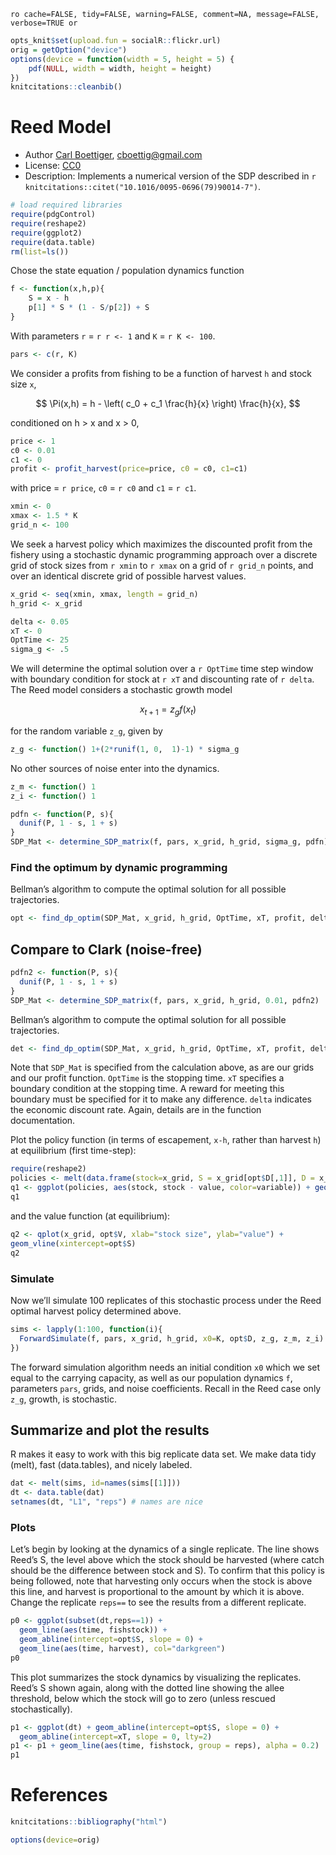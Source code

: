 `ro cache=FALSE, tidy=FALSE, warning=FALSE, comment=NA, message=FALSE, verbose=TRUE or`

``` r
opts_knit$set(upload.fun = socialR::flickr.url)
orig = getOption("device")
options(device = function(width = 5, height = 5) {
    pdf(NULL, width = width, height = height)
})
knitcitations::cleanbib()
````

# Reed Model

 * Author [Carl Boettiger](http://carlboettiger.info), <cboettig@gmail.com>
 * License: [CC0](http://creativecommons.org/publicdomain/zero/1.0/)
 * Description:  Implements a numerical version of the SDP described in `r knitcitations::citet("10.1016/0095-0696(79)90014-7")`.

``` r
# load required libraries
require(pdgControl)
require(reshape2)
require(ggplot2)
require(data.table)
rm(list=ls())
````


Chose the state equation / population dynamics function

``` r
f <- function(x,h,p){
	S = x - h
	p[1] * S * (1 - S/p[2]) + S
}
````

With parameters `r` = `r r <- 1` and `K` = `r K <- 100`.

``` r
pars <- c(r, K)
````

We consider a profits from fishing to be a function of harvest `h` and stock size `x`,  

<div> $$ \Pi(x,h) = h - \left( c_0  + c_1 \frac{h}{x} \right) \frac{h}{x}, $$ </div> 

conditioned on h > x and x > 0,

``` r
price <- 1
c0 <- 0.01
c1 <- 0
profit <- profit_harvest(price=price, c0 = c0, c1=c1) 
````

with price = `r price`, `c0` = `r c0` and `c1` = `r c1`. 


``` r
xmin <- 0
xmax <- 1.5 * K
grid_n <- 100
````

We seek a harvest policy which maximizes the discounted profit from the fishery using a stochastic dynamic programming approach over a discrete grid of stock sizes from `r xmin` to `r xmax` on a grid of `r grid_n` points, and over an identical discrete grid of possible harvest values.  


``` r
x_grid <- seq(xmin, xmax, length = grid_n)  
h_grid <- x_grid  
````


``` r
delta <- 0.05
xT <- 0
OptTime <- 25
sigma_g <- .5
````

We will determine the optimal solution over a `r OptTime` time step window with boundary condition for stock at `r xT` and discounting rate of `r delta`.  The Reed model considers a stochastic growth model 

<div> $$ x_{t+1} = z_g f(x_t) $$ </div> 

for the random variable `z_g`, given by 

``` r
z_g <- function() 1+(2*runif(1, 0,  1)-1) * sigma_g
````

No other sources of noise enter into the dynamics.  

``` r
z_m <- function() 1
z_i <- function() 1
````



``` r
pdfn <- function(P, s){
  dunif(P, 1 - s, 1 + s)
}
SDP_Mat <- determine_SDP_matrix(f, pars, x_grid, h_grid, sigma_g, pdfn)
````


### Find the optimum by dynamic programming

Bellman's algorithm to compute the optimal solution for all possible trajectories.

``` r
opt <- find_dp_optim(SDP_Mat, x_grid, h_grid, OptTime, xT, profit, delta, reward=0)
````


## Compare to Clark (noise-free)

``` r
pdfn2 <- function(P, s){
  dunif(P, 1 - s, 1 + s)
}
SDP_Mat <- determine_SDP_matrix(f, pars, x_grid, h_grid, 0.01, pdfn2)
````

Bellman's algorithm to compute the optimal solution for all possible trajectories.

``` r
det <- find_dp_optim(SDP_Mat, x_grid, h_grid, OptTime, xT, profit, delta, reward=0)
````



Note that `SDP_Mat` is specified from the calculation above, as are our grids and our profit function. `OptTime` is the stopping time.  `xT` specifies a boundary condition at the stopping time. A reward for meeting this boundary must be specified for it to make any difference.  `delta` indicates the economic discount rate. Again, details are in the function documentation.   


Plot the policy function (in terms of escapement, `x-h`, rather than harvest `h`) at equilibrium (first time-step):

``` r
require(reshape2)
policies <- melt(data.frame(stock=x_grid, S = x_grid[opt$D[,1]], D = x_grid[det$D[,1]]), id="stock")
q1 <- ggplot(policies, aes(stock, stock - value, color=variable)) + geom_point() + xlab("stock size") + ylab("escapement") 
q1
````

and the value function (at equilibrium):

``` r
q2 <- qplot(x_grid, opt$V, xlab="stock size", ylab="value") + 
geom_vline(xintercept=opt$S)
q2
````





### Simulate 
Now we'll simulate 100 replicates of this stochastic process under the Reed optimal harvest policy determined above.

``` r
sims <- lapply(1:100, function(i){
  ForwardSimulate(f, pars, x_grid, h_grid, x0=K, opt$D, z_g, z_m, z_i)
})
````

The forward simulation algorithm needs an initial condition `x0` which we set equal to the carrying capacity, as well as our population dynamics `f`, parameters `pars`, grids, and noise coefficients.  Recall in the Reed case only `z_g`, growth, is stochastic.  


## Summarize and plot the results                                                   

R makes it easy to work with this big replicate data set.  We make data tidy (melt), fast (data.tables), and nicely labeled.

``` r
dat <- melt(sims, id=names(sims[[1]]))  
dt <- data.table(dat)
setnames(dt, "L1", "reps") # names are nice
````

### Plots 

Let's begin by looking at the dynamics of a single replicate. The line shows Reed's S, the level above which the stock should be harvested (where catch should be the difference between stock and S).  To confirm that this policy is being followed, note that harvesting only occurs when the stock is above this line, and harvest is proportional to the amount by which it is above.  Change the replicate `reps==` to see the results from a different replicate.  

``` r
p0 <- ggplot(subset(dt,reps==1)) +
  geom_line(aes(time, fishstock)) +
  geom_abline(intercept=opt$S, slope = 0) +
  geom_line(aes(time, harvest), col="darkgreen") 
p0
````


This plot summarizes the stock dynamics by visualizing the replicates. Reed's S shown again, along with the dotted line showing the allee threshold, below which the stock will go to zero (unless rescued stochastically). 

``` r
p1 <- ggplot(dt) + geom_abline(intercept=opt$S, slope = 0) + 
  geom_abline(intercept=xT, slope = 0, lty=2) 
p1 <- p1 + geom_line(aes(time, fishstock, group = reps), alpha = 0.2)
p1
````


# References

``` r
knitcitations::bibliography("html")
````


``` r
options(device=orig)
````
